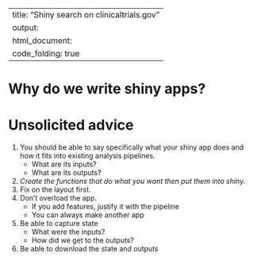 ---
title: "Shiny search on clinicaltrials.gov"
output:
  html_document:
    code_folding: true
------

# Why do we write shiny apps?

# Unsolicited advice

1. You should be able to say specifically what your shiny app does and how it fits into existing analysis pipelines.
    - What are its inputs?
    - What are its outputs?
1. _Create the functions that do what you want then put them into shiny._
1. Fix on the layout first. 
1. Don't overload the app.
    - If you add features, justify it with the pipeline
    - You can always make another app
1. Be able to capture state 
    - What were the inputs? 
    - How did we get to the outputs?
1. Be able to download the state and outputs 